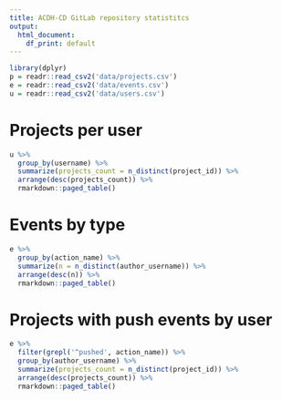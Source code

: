 ```yaml
---
title: ACDH-CD GitLab repository statistitcs
output: 
  html_document: 
    df_print: default
---
```


```r
library(dplyr)
p = readr::read_csv2('data/projects.csv')
e = readr::read_csv2('data/events.csv')
u = readr::read_csv2('data/users.csv')
```

# Projects per user

```r
u %>%
  group_by(username) %>%
  summarize(projects_count = n_distinct(project_id)) %>%
  arrange(desc(projects_count)) %>%
  rmarkdown::paged_table()
```

# Events by type

```r
e %>%
  group_by(action_name) %>%
  summarize(n = n_distinct(author_username)) %>%
  arrange(desc(n)) %>%
  rmarkdown::paged_table()
```
# Projects with push events by user

```r
e %>% 
  filter(grepl('^pushed', action_name)) %>% 
  group_by(author_username) %>%
  summarize(projects_count = n_distinct(project_id)) %>%
  arrange(desc(projects_count)) %>%
  rmarkdown::paged_table()
```
